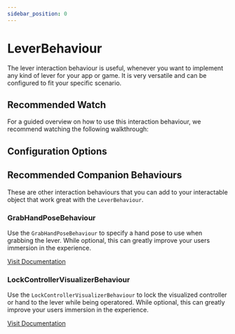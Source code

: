 ```yaml
---
sidebar_position: 0
---
```



# LeverBehaviour

The lever interaction behaviour is useful, whenever you want to implement any kind of lever for your app or game. It is very versatile and can be configured to fit your specific scenario.

## Recommended Watch

For a guided overview on how to use this interaction behaviour, we recommend watching the following walkthrough:

<YouTubeVideo embedId="NukzBK6mseY" />

## Configuration Options

<CenteredImage src="img/lever-behaviour.png" alt="LeverBehaviour Configuration Options" />

## Recommended Companion Behaviours

These are other interaction behaviours that you can add to your interactable object that work great with the `LeverBehaviour`.

### GrabHandPoseBehaviour

Use the `GrabHandPoseBehaviour` to specify a hand pose to use when grabbing the lever. While optional, this can greatly improve your users immersion in the experience.

[Visit Documentation](https://www.realitytoolkit.io/docs/interactions/interaction-behaviours/default-behaviours/grab-hand-pose-behaviour)

### LockControllerVisualizerBehaviour

Use the `LockControllerVisualizerBehaviour` to lock the visualized controller or hand to the lever while being operatored. While optional, this can greatly improve your users immersion in the experience.

[Visit Documentation](https://www.realitytoolkit.io/docs/interactions/interaction-behaviours/default-behaviours/lock-controller-visualizer-behaviour)
